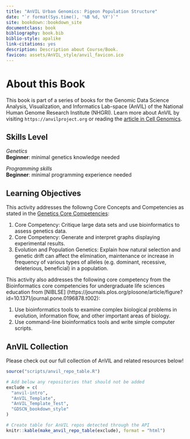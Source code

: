 ```yaml
---
title: "AnVIL Urban Genomics: Pigeon Population Structure"
date: "`r format(Sys.time(), '%B %d, %Y')`"
site: bookdown::bookdown_site
documentclass: book
bibliography: book.bib
biblio-style: apalike
link-citations: yes
description: Description about Course/Book.
favicon: assets/AnVIL_style/anvil_favicon.ico
---
```



# About this Book {-}

This book is part of a series of books for the Genomic Data Science Analysis, Visualization, and Informatics Lab-space (AnVIL) of the National Human Genome Research Institute (NHGRI). Learn more about AnVIL by visiting `https://anvilproject.org` or reading the [article in Cell Genomics](https://www.sciencedirect.com/science/article/pii/S2666979X21001063).

## Skills Level {-} 


<div class = "notice">
_Genetics_  
**Beginner**: minimal genetics knowledge needed
 
_Programming skills_  
**Beginner**: minimal programming experience needed
</div>

## Learning Objectives {-}

This activity addresses the followng Core Concepts and Competencies as stated in the [Genetics Core Competencies](https://genetics-gsa.org/education/genetics-learning-framework/):

1. Core Competency: Critique large data sets and use bioinformatics to assess genetics data.
1. Core Competency: Generate and interpret graphs displaying experimental results.
1. Evolution and Population Genetics: Explain how natural selection and genetic drift can affect the elimination, maintenance or increase in frequency of various types of alleles (e.g. dominant, recessive, deleterious, beneficial) in a population.


This activity also addresses the following core competency from the Bioinformatics core competencies for undergraduate life sciences education from [NIBLSE] (https://journals.plos.org/plosone/article/figure?id=10.1371/journal.pone.0196878.t002):

1. Use bioinformatics tools to examine complex biological problems in evolution, information flow, and other important areas of biology.
1. Use command-line bioinformatics tools and write simple computer scripts.

## AnVIL Collection {-}

Please check out our full collection of AnVIL and related resources below!

```r
source("scripts/anvil_repo_table.R")

# Add below any repositories that should not be added
exclude = c(
  "anvil-intro",
  "AnVIL_Template",
  "AnVIL_Template_Test",
  "GDSCN_bookdown_style"
)

# Create table for AnVIL repos detected through the API
knitr::kable(make_anvil_repo_table(exclude), format = "html")
```
